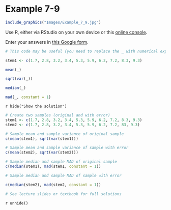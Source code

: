 # Example 7-9 {-}

```r
include_graphics("Images/Example_7_9.jpg")
```

Use R, either via RStudio on your own device or this [online console](https://www.mycompiler.io/new/r).

Enter your answers in [this Google form](https://forms.gle/dMUaW2k8UxpEt4896).


```r
# This code may be useful (you need to replace the _ with numerical expressions and may need to copy and modify some code)

stem1 <- c(1.7, 2.8, 3.2, 3.4, 5.3, 5.9, 6.2, 7.2, 8.3, 9.3)

mean(_)

sqrt(var(_))

median(_)

mad(_, constant = 1)

```


`r hide("Show the solution")`
```r
# Create two samples (original and with error) 
stem1 <- c(1.7, 2.8, 3.2, 3.4, 5.3, 5.9, 6.2, 7.2, 8.3, 9.3)
stem2 <- c(1.7, 2.8, 3.2, 3.4, 5.3, 5.9, 6.2, 7.2, 83, 9.3)

# Sample mean and sample variance of original sample
c(mean(stem1), sqrt(var(stem1)))

# Sample mean and sample variance of sample with error
c(mean(stem2), sqrt(var(stem2)))

# Sample median and sample MAD of original sample
c(median(stem1), mad(stem1, constant = 1))

# Sample median and sample MAD of sample with error

c(median(stem2), mad(stem2, constant = 1))

# See lecture slides or textbook for full solutions

```
`r unhide()`
